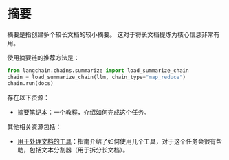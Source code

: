 # 摘要

摘要是指创建多个较长文档的较小摘要。
这对于将长文档提炼为核心信息非常有用。

使用摘要链的推荐方法是：

```python
from langchain.chains.summarize import load_summarize_chain
chain = load_summarize_chain(llm, chain_type="map_reduce")
chain.run(docs)
```

存在以下资源：
- [摘要笔记本](/docs/modules/chains/popular/summarize.html)：一个教程，介绍如何完成这个任务。

其他相关资源包括：
- [用于处理文档的工具](/api_reference/utils.html)：指南介绍了如何使用几个工具，对于这个任务会很有帮助，包括文本分割器（用于拆分长文档）。
